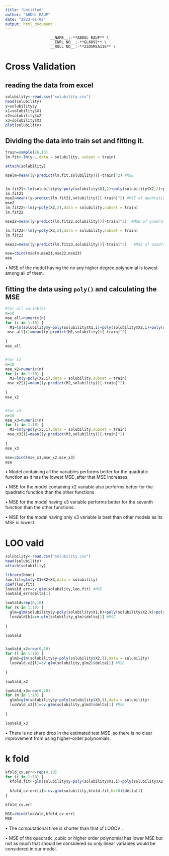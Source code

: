 ```yaml
---
title: "Untitled"
author: "ABDUL RAUF"
date: "2023-01-08"
output: html_document
---
```



\begin{center} * LAB  8-11 * \end{center}
\newpage

                        __NAME__:-**ABDUL RAUF** \
                        __ENRL NO__:-**GL6092** \
                        __ROLL NO__:-**22DSMSA116** \   







#  Cross Validation 

## reading the data from excel

```r
solubility<-read.csv("solubility.csv")
head(solubility)
y=solubility$y
x1=solubility$X1
x2=solubility$x2
x3=solubility$X3
plot(solubility)

```


## Dividing the data into train set and fitting it.

```r
train=sample(26,13)
lm.fit<-lm(y~.,data = solubility, subset = train)

attach(solubility)

mselm=mean((y-predict(lm.fit,solubility))[-train]^2) #MSE


lm.fit21<-lm(solubility$y~poly(solubility$X1,2)+poly(solubility$X2,2)+poly(solubility$X3,2),data = solubility,subset = train)  #fitting of all variables with `poly()` upto quadratic term
lm.fit21
mse2=mean((y-predict(lm.fit21,solubility))[-train]^2) #MSE of quadratic regression of all variables
mse2
lm.fit22<-lm(y~poly(X2,2),data = solubility,subset = train)
lm.fit22

mse22=mean((y-predict(lm.fit22,solubility))[-train]^2)  #MSE of quadratic regression of x2 variable

lm.fit23<-lm(y~poly(X3,2),data = solubility,subset = train)
lm.fit23

mse23=mean((y-predict(lm.fit23,solubility))[-train]^2)   #MSE of quadratic regression of x3 variable

mse=cbind(mselm,mse21,mse22,mse23)
mse
```
$\bullet$ MSE of the model having the no any higher degree polynomial is lowest among all of them.

## fitting the data using `poly()` and calculating the MSE

```r
#for all variables
n=10
mse_all=numeric(n)
for (i in 1:10) {
  M1=lm(solubility$y~poly(solubility$X1,i)+poly(solubility$X2,i)+poly(solubility$X3,i),data = solubility,subset = train)
 mse_all[i]=mean((y-predict(M1,solubility))[-train]^2)
  
}
mse_all


#for x2
n=10
mse_x2=numeric(n)
for (i in 1:10) {
  M2=lm(y~poly(X2,i),data = solubility,subset = train)
 mse_x2[i]=mean((y-predict(M2,solubility))[-train]^2)
  
}
mse_x2


#for x3
n=10
mse_x3=numeric(n)
for (i in 1:10) {
  M3=lm(y~poly(x3,i),data = solubility,subset = train)
 mse_x3[i]=mean((y-predict(M3,solubility))[-train]^2)
  
}
mse_x3

mse=cbind(mse_x1,mse_x2,mse_x3)
mse


```
$\bullet$ Model containing all the variables performs better for the quadratic function as it has the lowest MSE ,after that  MSE increases.

$\bullet$ MSE for the model containing x2 variable also performs better for the quadratic function than  the other functions.

$\bullet$ MSE for the model having x3 variable  performs better for the seventh function than the  other functions.

$\bullet$ MSE for the  model having only x3 variable is best than other models as its MSE is lowest .




# LOO vald

 
```r
solubility<-read.csv("solubility.csv")
head(solubility)
attach(solubility)

library(boot)
loo.fit=glm(y~X1+X2+X3,data = solubility)
coef(loo.fit)
looVald_err=cv.glm(solubility,loo.fit) #MSE
looVald_err$delta[1]

looVald=rep(0,10)
for (k in 1:10) {
  glm=glm(solubility$y~poly(solubility$X1,k)+poly(solubility$X2,k)+poly(solubility$X3,k),data = solubility)
  looVald[k]=cv.glm(solubility,glm)$delta[1] #MSE
  
}

looVald



```


```r
looVald_x2=rep(0,10)
for (l in 1:10) {
  glm2=glm(solubility$y~poly(solubility$X2,l),data = solubility)
  looVald_x2[l]=cv.glm(solubility,glm2)$delta[1] #MSE
  
}

looVald_x2

looVald_x3=rep(0,10)
for (m in 1:10) {
  glm3=glm(solubility$y~poly(solubility$X3,l),data = solubility)
  looVald_x3[l]=cv.glm(solubility,glm3)$delta[1] #MSE
  
}

looVald_x3


```


$\bullet$ There is no sharp drop in the estimated test MSE ,so there is no clear improvement  from using higher-order polynomials.


# k fold

```r
kfold_cv.err<-rep(0,10)
for (i in 1:10) {
  kfold.fit<-glm(solubility$y~poly(solubility$X1,i)+poly(solubility$X2,i)+poly(solubility$X3,i),data = solubility)
  
  kfold_cv.err[i]<-cv.glm(solubility,kfold.fit,K=10)$delta[1]
}

kfold_cv.err

MSE=cbind(looVald,kfold_cv.err)
MSE
```

$\bullet$ The computational time is shorter than that of LOOCV . 

$\bullet$ MSE of the quadratic ,cubic or higher order polynomial has lower MSE but not as much that should be considered so only linear variables would be considered in our  model.






